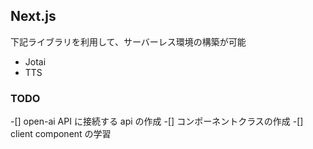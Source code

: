 ## Next.js

下記ライブラリを利用して、サーバーレス環境の構築が可能

- Jotai
- TTS

### TODO

-[] open-ai API に接続する api の作成
-[] コンポーネントクラスの作成
-[] client component の学習
